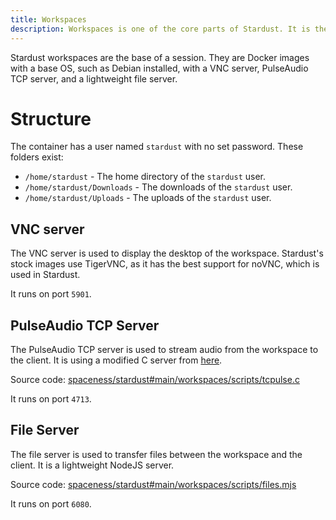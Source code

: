 ```yaml
---
title: Workspaces
description: Workspaces is one of the core parts of Stardust. It is the base of a session.
---
```


Stardust workspaces are the base of a session. They are Docker images with a base OS, such as Debian installed, with a VNC server, PulseAudio TCP server, and a lightweight file server.

# Structure
The container has a user named `stardust` with no set password. These folders exist:
- `/home/stardust` - The home directory of the `stardust` user.
- `/home/stardust/Downloads` - The downloads of the `stardust` user.
- `/home/stardust/Uploads` - The uploads of the `stardust` user.
## VNC server
The VNC server is used to display the desktop of the workspace. Stardust's stock images use TigerVNC, as it has the best support for noVNC, which is used in Stardust.

It runs on port `5901`.

## PulseAudio TCP Server
The PulseAudio TCP server is used to stream audio from the workspace to the client. It is using a modified C server from [here](https://coredump.ws/index.php?dir=code&post=NoVNC_with_audio).

Source code: [spaceness/stardust#main/workspaces/scripts/tcpulse.c](https://github.com/spaceness/stardust/blob/rewrite/workspaces/scripts/tcpulse.c)

It runs on port `4713`.

## File Server
The file server is used to transfer files between the workspace and the client. It is a lightweight NodeJS server.

Source code: [spaceness/stardust#main/workspaces/scripts/files.mjs](https://github.com/spaceness/stardust/blob/rewrite/workspaces/scripts/files.mjs)

It runs on port `6080`.
